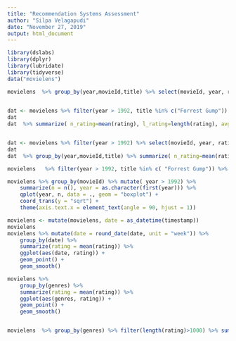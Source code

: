 ```yaml
---
title: "Recommendation Systems Assessment"
author: "Silpa Velagapudi"
date: "November 27, 2019"
output: html_document
---
```

```r
library(dslabs)
library(dplyr)
library(lubridate)
library(tidyverse)
data("movielens")
```

```r
movielens  %>% group_by(year,movieId,title) %>% select(movieId, year, rating,title) %>% arrange(year,movieId,title) %>% summarize( n_rating=mean((rating)), l_rating=length(rating)) %>% filter(year > 1992, title %in% c("Shawshank Redemption, The", "Forrest Gump")) %>% arrange(desc(n_rating)) 
    
```

```r
dat <- movielens %>% filter(year > 1992, title %in% c("Forrest Gump")) %>% select(movieId, year, rating,title,timestamp) %>% mutate(n_year=format(as.POSIXct(timestamp,origin="1970-01-01"),"%Y")) 
dat
dat  %>% summarize( n_rating=mean(rating), l_rating=length(rating), avg_rating=(length(rating)/(2018 - unique(year) + 1)))



```

```r
dat <- movielens %>% filter(year > 1992) %>% select(movieId, year, rating,title,timestamp) %>% mutate(n_year=format(as.POSIXct(timestamp,origin="1970-01-01"),"%Y")) 
dat
dat  %>% group_by(year,movieId,title) %>% summarize( n_rating=mean(rating), l_rating=length(rating), avg_rating=(l_rating)/(2018 - unique(year) + 1)) %>% ggplot(aes(l_rating,avg_rating))+ geom_point()
```

```r
movielens   %>% filter(year > 1992, title %in% c( "Forrest Gump")) %>% select(year, rating, title) %>% group_by(year)  
```



```r
movielens %>% group_by(movieId) %>% mutate( year > 1992) %>%
	summarize(n = n(), year = as.character(first(year))) %>%
	qplot(year, n, data = ., geom = "boxplot") +
	coord_trans(y = "sqrt") +
	theme(axis.text.x = element_text(angle = 90, hjust = 1))
```

```r


movielens <- mutate(movielens, date = as_datetime(timestamp))
movielens
movielens %>% mutate(date = round_date(date, unit = "week")) %>%
	group_by(date) %>%
	summarize(rating = mean(rating)) %>%
	ggplot(aes(date, rating)) +
	geom_point() +
	geom_smooth()

```

```r
movielens %>% 
	group_by(genres) %>%
	summarize(rating = mean(rating)) %>%
	ggplot(aes(genres, rating)) +
	geom_point() +
	geom_smooth()


movielens  %>% group_by(genres) %>% filter(length(rating)>1000) %>% summarize( n_rating=mean(rating), sd=sd(rating)) %>% arrange(n_rating)
```

